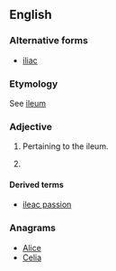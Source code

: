 ==English==

===Alternative forms===
* [[iliac]]

===Etymology===
See [[ileum]]

===Adjective===
{{en-adj|-}}

# {{label|en|anatomy}} Pertaining to the ileum.
# {{label|en|rare}} {{alternative spelling of|iliac|lang=en}}

====Derived terms====
* [[ileac passion]]

===Anagrams===
* [[Alice#English|Alice]]
* [[Celia#English|Celia]]